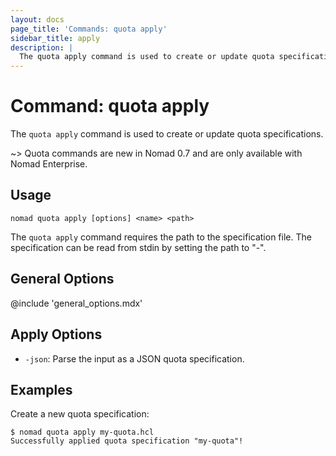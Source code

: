 ```yaml
---
layout: docs
page_title: 'Commands: quota apply'
sidebar_title: apply
description: |
  The quota apply command is used to create or update quota specifications.
---
```


# Command: quota apply

The `quota apply` command is used to create or update quota specifications.

~> Quota commands are new in Nomad 0.7 and are only available with Nomad
Enterprise.

## Usage

```plaintext
nomad quota apply [options] <name> <path>
```

The `quota apply` command requires the path to the specification file. The
specification can be read from stdin by setting the path to "-".

## General Options

@include 'general_options.mdx'

## Apply Options

- `-json`: Parse the input as a JSON quota specification.

## Examples

Create a new quota specification:

```shell-session
$ nomad quota apply my-quota.hcl
Successfully applied quota specification "my-quota"!
```
